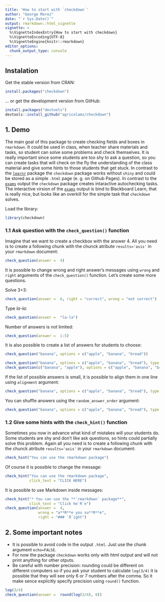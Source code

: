 ```yaml
---
title: 'How to start with `checkdown`'
author: "George Moroz"
date: "`r Sys.Date()`"
output: rmarkdown::html_vignette
vignette: >
  %\VignetteIndexEntry{How to start with checkdown}
  %\VignetteEncoding{UTF-8}
  %\VignetteEngine{knitr::rmarkdown}
editor_options: 
  chunk_output_type: console
---
```


## Instalation

Get the stable version from CRAN:

```r
install.packages("checkdown")
```

… or get the development version from GitHub:

```r
install.packages("devtools")
devtools::install_github("agricolamz/checkdown")
```

## 1. Demo

The main goal of this package to create checking fields and boxes in `rmarkdown`. It could be used in class, when teacher share materials and tasks, so student can solve some problems and check themselves. It is really important since some students are too shy to ask a question, so you can create tasks that will check on the fly the understanding of the class material and give some hints to those students that get stuck. In contrast to the [`learnr`](https://rstudio.github.io/learnr/index.html) package the `checkdown` package works without `shiny` and could be stored as a simple `.html` page (e. g. on Github Pages). In contrast to the [`exams`](http://www.r-exams.org/) output the `checkdown` package creates intaractive autochecking tasks. The interactive virsion of the [`exams`](http://www.r-exams.org/) output is bind to Blackboard Learn, that is really nice, but looks like an overkill for the simple task that `checkdown` solves.

Load the library:

```r
library(checkdown)
```

### 1.1 Ask question with the `check_question()` function

Imagine that we want to create a checkbox with the answer 4. All you need is to create a following chunk with the chunck atribute `results='asis'` in your `rmarkdown` document:
```r
check_question(answer =  4)
```

It is possible to change wrong and right answer's messages using `wrong` and `right` arguments of the `check_question()` function. Let's create some more questions.

Solve 3+3:
```r
check_question(answer =  6, right = "correct", wrong = "not correct")
```

Type *la-la*:
```r
check_question(answer =  "la-la")
```

Number of answers is not limited:
```r
check_question(answer =  1:5)
```

It is also possible to create a list of answers for students to choose:

```r
check_question("banana", options = c("apple", "banana", "bread"))

check_question("banana", options = c("apple", "banana", "bread"), type = "radio")
check_question(c("banana", "apple"), options = c("apple", "banana", "bread"), type = "checkbox")
```

If the list of possible answers is small, it is possible to align them in one line using `alignment` argument:

```r
check_question("banana", options = c("apple", "banana", "bread"), type = "radio", alignment = TRUE)
```

You can shuffle answers using the `random_answer_order` argument:
```r
check_question("banana", options = c("apple", "banana", "bread"), type = "radio", random_answer_order = TRUE)
```

### 1.2 Give some hints with the `check_hint()` function

Sometimes you now in advance what kind of mistakes will your students do. Some students are shy and don't like ask questions, so hints could partially solve  this problem. Again all you need is to create a following chunk with the chunck atribute `results='asis'` in your `rmarkdown` document:

```r
check_hint("You can use the rmarkdown package")
```

Of course it is possible to change the message:
```r
check_hint("You can use the rmarkdown package",
           click_text = "CLICK HERE")
```

It is possible to use Markdown inside messages:

```r
check_hint("* You can use the **`rmarkdown` package**",
           click_text = "Click he`R`e")
check_question(answer =  4, 
               wrong = "a**R**e you su**R**e", 
               right = "### `R`ight")
```

## 2. Some important notes

* It is possible to avoid code in the output `.html`. Just use the chunk argument `echo=FALSE`.
* For now the package `checkdown` works only with html output and will not print anything for other otputs.
* Be careful with number precision: rounding could be different on different computers so if you ask your student to calculate `log(3/4)` it is possible that they will see only 6 or 7 numbers after the comma. So it make sence explicitly specify precision using `round()` function.

```r
log(3/4)
check_question(answer =  round(log(3/4), 6))
```
